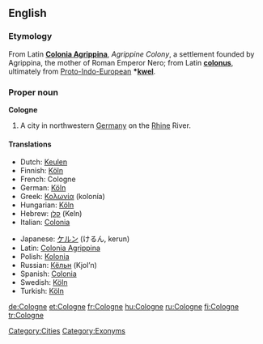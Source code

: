 {{see|cologne}}
==English==
{{wikipedia}}

===Etymology===
From Latin '''[[Colonia Agrippina]]''', ''Agrippine Colony'', a settlement founded by Agrippina, the mother of Roman Emperor Nero; from Latin '''[[colonus]]''', ultimately from [[Proto-Indo-European]] '''*[[kwel]]'''.

===Proper noun===
'''Cologne'''

# A city in northwestern [[Germany]] on the [[Rhine]] River.

====Translations====
{{top}}
*Dutch: [[Keulen]] {{n}}
*Finnish: [[Köln]]
*French: Cologne
*German: [[Köln]] {{n}}
*Greek: [[Κολωνία]] (kolonía) {{f}}
*Hungarian: [[Köln]]
*Hebrew: [[קלן]] (Keln)
*Italian: [[Colonia]] {{f}}
{{mid}}
*Japanese: [[ケルン]] (けるん, kerun)
*Latin: [[Colonia Agrippina]] {{f}}
*Polish: [[Kolonia]] {{f}}
*Russian: [[Кёльн]] (Kjol’n) {{m}}
*Spanish: [[Colonia]] {{f}}
*Swedish: [[Köln]] {{c}}
*Turkish: [[Köln]]
{{bottom}}

[[Category:Cities]]
[[Category:Exonyms]]

[[de:Cologne]]
[[et:Cologne]]
[[fr:Cologne]]
[[hu:Cologne]]
[[ru:Cologne]]
[[fi:Cologne]]
[[tr:Cologne]]
